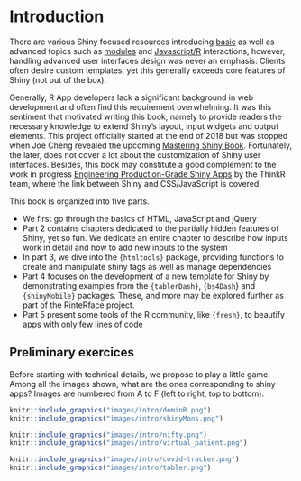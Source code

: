 # Introduction {#intro}

There are various Shiny focused resources introducing [basic](https://shiny.rstudio.com/tutorial/) as well as advanced topics such as [modules](https://shiny.rstudio.com/articles/#modules) and [Javascript/R](https://js4shiny.com) interactions, however, handling advanced user interfaces design was never an emphasis. Clients often desire custom templates, yet this generally exceeds core features of Shiny (not out of the box). 

Generally, R App developers lack a significant background in web development and often find this requirement overwhelming. It was this sentiment that motivated writing this book, namely to provide readers the necessary knowledge to extend Shiny's layout, input widgets and output elements. This project officially started at the end of 2018 but was stopped when Joe Cheng revealed the upcoming [Mastering Shiny Book](https://mastering-shiny.org). Fortunately, the later, does not cover a lot about the customization of Shiny user interfaces. Besides, this book may constitute a good complement to the work in progress [Engineering Production-Grade Shiny Apps](https://engineering-shiny.org) by the ThinkR team, where the link between Shiny and CSS/JavaScript is covered. 

This book is organized into five parts. 

  - We first go through the basics of HTML, JavaScript and jQuery 
  - Part 2 contains chapters dedicated to the partially hidden features of Shiny, yet so fun. We dedicate an entire chapter to describe how inputs work in detail and how to add new inputs to the system
  - In part 3, we dive into the `{htmltools}` package, providing functions to create and manipulate shiny tags as well as manage dependencies 
  - Part 4 focuses on the development of a new template for Shiny by demonstrating examples from the `{tablerDash}`, `{bs4Dash`} and `{shinyMobile}` packages. These, and more may be explored further as part of the RinteRface project.
  - Part 5 present some tools of the R community, like `{fresh}`, to beautify apps with only few lines of code
  
## Preliminary exercices {-}
Before starting with technical details, we propose to play a little game. Among all the images shown, what are the ones corresponding to shiny apps? Images are numbered from A to F (left to right, top to bottom).

```r
knitr::include_graphics("images/intro/deminR.png")
knitr::include_graphics("images/intro/shinyMons.png")
```

```r
knitr::include_graphics("images/intro/nifty.png")
knitr::include_graphics("images/intro/virtual_patient.png")
```

```r
knitr::include_graphics("images/intro/covid-tracker.png")
knitr::include_graphics("images/intro/tabler.png")
```
